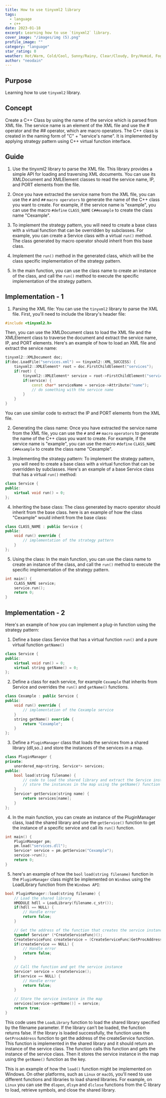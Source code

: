 ```yaml
---
title: How to use tinyxml2 library
tags:
  - language
  - c++
date: 2023-01-18
excerpt: Learning how to use `tinyxml2` library.
cover_image: "/images/img (5).png"
profile_image: ""
category: "language"
star_rating: 0
weather: Hot/Warm, Cold/Cool, Sunny/Rainy, Clear/Cloudy, Dry/Humid, Foggy/Misty, Gusty/Windy, Thunder/Lightning
author: "neodain"
---
```


## Purpose

Learning how to use `tinyxml2` library.

## Concept

Create a C++ Class by using the name of the service which is parsed from XML file. The service name is an element of the XML file and use the # operator and the ## operator, which are macro operators.
The C++ class is created in the naming form of "C" + "service's name". It is implemented by applying strategy pattern using C++ virtual function interface.

## Guide

1. Use the tinyxml2 library to parse the XML file. This library provides a simple API for loading and traversing XML documents. You can use its XMLDocument and XMLElement classes to read the service name, IP, and PORT elements from the file.

2. Once you have extracted the service name from the XML file, you can use the `#` and `##` `macro operators` to generate the name of the C++ class you want to create. For example, if the service name is "example", you can use the macro `#define` `CLASS_NAME` `C##example` to create the class name "Cexample".

3. To implement the strategy pattern, you will need to create a base class with a virtual function that can be overridden by subclasses. For example, you can create a Service class with a virtual `run()` method. The class generated by macro operator should inherit from this base class.

4. Implement the `run()` method in the generated class, which will be the class specific implementation of the strategy pattern.

5. In the main function, you can use the class name to create an instance of the class, and call the `run()` method to execute the specific implementation of the strategy pattern.

## Implementation - 1

1. Parsing the XML file: You can use the `tinyxml2` library to parse the XML file. First, you'll need to include the library's header file:

```c++
#include <tinyxml2.h>
```

Then, you can use the XMLDocument class to load the XML file and the XMLElement class to traverse the document and extract the service name, IP, and PORT elements. Here's an example of how to load an XML file and extract the service name:

```c++
tinyxml2::XMLDocument doc;
if(doc.LoadFile("services.xml") == tinyxml2::XML_SUCCESS) {
    tinyxml2::XMLElement* root = doc.FirstChildElement("services");
    if(root) {
        tinyxml2::XMLElement* service = root->FirstChildElement("service");
        if(service) {
            const char* serviceName = service->Attribute("name");
            // do something with the service name
        }
    }
}
```

You can use similar code to extract the IP and PORT elements from the XML file.

2. Generating the class name: Once you have extracted the service name from the XML file, you can use the `#` and `##` `macro` `operators` to generate the name of the C++ class you want to create. For example, if the service name is "example", you can use the macro `#define` `CLASS_NAME` `C##example` to create the class name "Cexample".

3. Implementing the strategy pattern: To implement the strategy pattern, you will need to create a base class with a virtual function that can be overridden by subclasses. Here's an example of a base Service class that has a virtual `run()` method:

```c++
class Service {
public:
    virtual void run() = 0;
};
```

4. Inheriting the base class: The class generated by macro operator should inherit from the base class. here is an example of how the class "Cexample" would inherit from the base class:

```c++
class CLASS_NAME : public Service {
public:
    void run() override {
        // implementation of the strategy pattern
    }
};
```

5. Using the class: In the main function, you can use the class name to create an instance of the class, and call the `run()` method to execute the specific implementation of the strategy pattern.

```c++
int main() {
    CLASS_NAME service;
    service.run();
    return 0;
}
```

## Implementation - 2

Here's an example of how you can implement a plug-in function using the strategy pattern:

1. Define a base class Service that has a virtual function `run()` and a pure virtual function `getName()`

```c++
class Service {
public:
    virtual void run() = 0;
    virtual string getName() = 0;
};
```

2. Define a class for each service, for example `Cexample` that inherits from Service and overrides the `run()` and `getName()` functions.

```c++
class Cexample : public Service {
public:
    void run() override {
        // implementation of the Cexample service
    }
    string getName() override {
        return "Cexample";
    }
};
```

3. Define a `PluginManager` class that loads the services from a shared library (dll,so..) and store the instances of the services in a map.

```c++
class PluginManager {
private:
    unordered_map<string, Service*> services;
public:
    bool load(string filename) {
        // code to load the shared library and extract the Service instances
        // store the instances in the map using the getName() function as the key
    }
    Service* getService(string name) {
        return services[name];
    }
};
```

4. In the main function, you can create an instance of the PluginManager class, load the shared library and use the `getService()` function to get the instance of a specific service and call its `run()` function.

```c++
int main() {
    PluginManager pm;
    pm.load("services.dll");
    Service* service = pm.getService("Cexample");
    service->run();
    return 0;
}
```

5. here's an example of how the `bool` `load(string filename)` function in the `PluginManager` class might be implemented on `Windows` using the LoadLibrary function from the `Windows API`:

```c++
bool PluginManager::load(string filename) {
    // Load the shared library
    HMODULE hdll = LoadLibrary(filename.c_str());
    if(hdll == NULL) {
        // Handle error
        return false;
    }

    // Get the address of the function that creates the service instance
    typedef Service* (*CreateServiceFunc)();
    CreateServiceFunc createService = (CreateServiceFunc)GetProcAddress(hdll, "createService");
    if(createService == NULL) {
        // Handle error
        return false;
    }

    // Call the function and get the service instance
    Service* service = createService();
    if(service == NULL) {
        // Handle error
        return false;
    }

    // Store the service instance in the map
    services[service->getName()] = service;
    return true;
}
```

This code uses the `LoadLibrary` function to load the shared library specified by the filename parameter. If the library can't be loaded, the function returns false. If the library is loaded successfully, the function uses the `GetProcAddress` function to get the address of the createService function. This function is implemented in the shared library and it should return an instance of the service class. The function calls this function and gets the instance of the service class.
Then it stores the service instance in the map using the `getName()` function as the key.

This is an example of how the `load()` function might be implemented on Windows. On other platforms, such as `Linux` or `macOS`, you'll need to use different functions and libraries to load shared libraries. For example, on `Linux` you can use the `dlopen`, `dlsym` and `dlclose` functions from the C library to load, retrieve symbols, and close the shared library.

